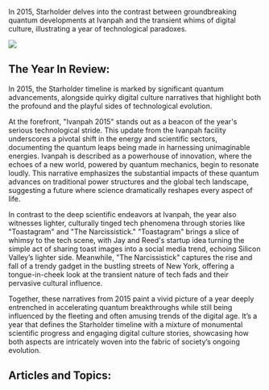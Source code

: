 In 2015, Starholder delves into the contrast between groundbreaking quantum developments at Ivanpah and the transient whims of digital culture, illustrating a year of technological paradoxes.

![](https://www.blockstar.com/wp-content/uploads/2024/06/2015_ivan-e1718998451980.png)

## The Year In Review:
In 2015, the Starholder timeline is marked by significant quantum advancements, alongside quirky digital culture narratives that highlight both the profound and the playful sides of technological evolution.

At the forefront, "Ivanpah 2015" stands out as a beacon of the year's serious technological stride. This update from the Ivanpah facility underscores a pivotal shift in the energy and scientific sectors, documenting the quantum leaps being made in harnessing unimaginable energies. Ivanpah is described as a powerhouse of innovation, where the echoes of a new world, powered by quantum mechanics, begin to resonate loudly. This narrative emphasizes the substantial impacts of these quantum advances on traditional power structures and the global tech landscape, suggesting a future where science dramatically reshapes every aspect of life.

In contrast to the deep scientific endeavors at Ivanpah, the year also witnesses lighter, culturally tinged tech phenomena through stories like "Toastagram" and "The Narcissistick." "Toastagram" brings a slice of whimsy to the tech scene, with Jay and Reed's startup idea turning the simple act of sharing toast images into a social media trend, echoing Silicon Valley’s lighter side. Meanwhile, "The Narcissistick" captures the rise and fall of a trendy gadget in the bustling streets of New York, offering a tongue-in-cheek look at the transient nature of tech fads and their pervasive cultural influence.

Together, these narratives from 2015 paint a vivid picture of a year deeply entrenched in accelerating quantum breakthroughs while still being influenced by the fleeting and often amusing trends of the digital age. It’s a year that defines the Starholder timeline with a mixture of monumental scientific progress and engaging digital culture stories, showcasing how both aspects are intricately woven into the fabric of society’s ongoing evolution.

## Articles and Topics:

